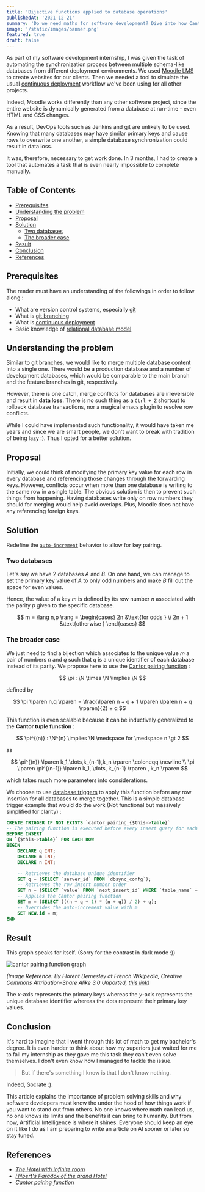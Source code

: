 ```yaml
---
title: 'Bijective functions applied to database operations'
publishedAt: '2021-12-21'
summary: 'Do we need maths for software development? Dive into how Cantor functions got me my Software engineering degree.'
image: '/static/images/banner.png'
featured: true
draft: false
---
```


As part of my software development internship, I was given the task of automating the synchronization process between multiple schema-like databases from different deployment environments. We used [Moodle LMS](https://moodle.org/) to create websites for our clients. Then we needed a tool to simulate the usual [continuous deployment](https://en.wikipedia.org/wiki/Continuous_deployment) workflow we've been using for all other projects.

Indeed, Moodle works differently than any other software project, since the entire website is dynamically generated from a database at run-time - even HTML and CSS changes.

As a result, DevOps tools such as Jenkins and git are unlikely to be used. Knowing that many databases may have similar primary keys and cause rows to overwrite one another, a simple database synchronization could result in data loss.

It was, therefore, necessary to get work done. In 3 months, I had to create a tool that automates a task that is even nearly impossible to complete manually.

## Table of Contents

- [Prerequisites](/blog/bijective-functions-applied-to-database-operations#prerequisites)
- [Understanding the problem](/blog/bijective-functions-applied-to-database-operations#understanding-the-problem)
- [Proposal](/blog/bijective-functions-applied-to-database-operations#proposal)
- [Solution](/blog/bijective-functions-applied-to-database-operations#solution)
  - [Two databases](/blog/bijective-functions-applied-to-database-operations#two-databases)
  - [The broader case](/blog/bijective-functions-applied-to-database-operations#the-broader-case)
- [Result](/blog/bijective-functions-applied-to-database-operations#result)
- [Conclusion](/blog/bijective-functions-applied-to-database-operations#conclusion)
- [References](/blog/bijective-functions-applied-to-database-operations#references)

## Prerequisites

The reader must have an understanding of the followings in order to follow along :

- What are version control systems, especially [git](https://git-scm.com/)
- What is [git branching](https://git-scm.com/book/en/v2/Git-Branching-Branches-in-a-Nutshell)
- What is [continuous deployment](https://en.wikipedia.org/wiki/Continuous_deployment)
- Basic knowledge of [relational database model](https://www.guru99.com/relational-data-model-dbms.html)

## Understanding the problem

Similar to git branches, we would like to merge multiple database content into a single one. There would be a production database and a number of development databases, which would be comparable to the main branch and the feature branches in git, respectively.

However, there is one catch, merge conflicts for databases are irreversible and result in **data loss**. There is no such thing as a `Ctrl + Z` shortcut to rollback database transactions, nor a magical emacs plugin to resolve row conflicts.

While I could have implemented such functionality, it would have taken me years and since we are smart people, we don't want to break with tradition of being lazy :). Thus I opted for a better solution.

## Proposal

Initially, we could think of modifying the primary key value for each row in every database and referencing those changes through the forwarding keys. However, conflicts occur when more than one database is writing to the same row in a single table. The obvious solution is then to prevent such things from happening. Having databases write only on row numbers they should for merging would help avoid overlaps. Plus, Moodle does not have any referencing foreign keys.

## Solution

Redefine the [`auto-increment`](https://sql.sh/cours/create-table/auto_increment#:~:text=La%20commande%20AUTO_INCREMENT%20est%20utilis%C3%A9e,'enregistrement%20dans%20celle%2Dci.) behavior to allow for key pairing.

### Two databases

Let's say we have 2 databases $A$ and $B$. On one hand, we can manage to set the primary key value of $A$ to only odd numbers and make $B$ fill out the space for even values.

Hence, the value of a key $m$ is defined by its row number $n$ associated with the parity $p$ given to the specific database.

$$
m = \lang n,p \rang = \begin{cases}
2n &\text{for odds } \\
2n + 1 &\text{otherwise }
\end{cases}
$$

### The broader case

We just need to find a bijection which associates to the unique value $m$ a pair of numbers $n$ and $q$ such that $q$ is a unique identifier of each database instead of its parity. We propose here to use the [Cantor pairing function](https://en.wikipedia.org/wiki/Pairing_function#Cantor_pairing_function) :

$$
\pi : \N \times \N \implies \N
$$

defined by

$$
\pi \lparen n,q \rparen = \frac{\lparen n + q + 1 \rparen \lparen n + q \rparen}{2} + q
$$

This function is even scalable because it can be inductively generalized to the **Cantor tuple function** :

$$
\pi^{(n)} : \N^{n} \implies \N \medspace for \medspace n \gt 2
$$

as

$$
\pi^{(n)} \lparen k_1,\dots,k_{n-1},k_n \rparen \coloneqq \newline \\ \pi \lparen \pi^{(n-1)} \lparen k_1, \dots, k_{n-1} \rparen , k_n \rparen
$$

which takes much more parameters into considerations.

We choose to use [database triggers](https://en.wikipedia.org/wiki/Database_trigger) to apply this function before any row insertion for all databases to merge together. This is a simple database trigger example that would do the work (Not functional but massively simplified for clarity) :

```sql
CREATE TRIGGER IF NOT EXISTS `cantor_pairing_{$this->table}`
-- The pairing function is executed before every insert query for each table
BEFORE INSERT
ON `{$this->table}` FOR EACH ROW
BEGIN
    DECLARE q INT;
    DECLARE m INT;
    DECLARE n INT;

    -- Retrieves the database unique identifier
    SET q = (SELECT `server_id` FROM `dbsync_confg`);
    -- Retrieves the row insert number order
    SET n = (SELECT `value` FROM `next_insert_id` WHERE `table_name` = `{$this->table}`);
    -- Applies the Cantor pairing function
    SET m = (SELECT (((n + q + 1) * (n + q)) / 2) + q);
    -- Overrides the auto-increment value with m
    SET NEW.id = m;
END
```

## Result

This graph speaks for itself. (Sorry for the contrast in dark mode :))

<Image
  alt="cantor pairing function graph"
  src="static/images/Pairingfunctions/Cantor.png"
  width={330}
/>

_(Image Reference: By Florent Demesley at French Wikipedia, Creative Commons Attribution-Share Alike 3.0 Unported, [this link](https://fr.wikipedia.org/wiki/Fonction_de_couplage#/media/Fichier:Cantor_pairing_function.svg))_

The $x$-axis represents the primary keys whereas the $y$-axis represents the unique database identifier whereas the dots represent their primary key values.

## Conclusion

It's hard to imagine that I went through this lot of math to get my bachelor's degree. It is even harder to think about how my superiors just waited for me to fail my internship as they gave me this task they can't even solve themselves. I don't even know how I managed to tackle the issue.

> But if there's something I know is that I don't know nothing.

Indeed, Socrate :).

This article explains the importance of problem solving skills and why software developers must know the under the hood of how things work if you want to stand out from others. No one knows where math can lead us, no one knows its limits and the benefits it can bring to humanity. But from now, Artificial Intelligence is where it shines. Everyone should keep an eye on it like I do as I am preparing to write an article on AI sooner or later so stay tuned.

## References

- _[The Hotel with infinite room](https://www.youtube.com/watch?v=Uj3_KqkI9Zo)_
- _[Hilbert's Paradox of the grand Hotel](https://en.wikipedia.org/wiki/Hilbert%27s_paradox_of_the_Grand_Hotel)_
- _[Cantor pairing function ](https://en.wikipedia.org/wiki/Pairing_function#Cantor_pairing_function)_
